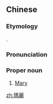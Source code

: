 {{also|玛丽}}
==Chinese==
{{zh-forms|s=玛丽|alt=瑪莉,瑪利}}

===Etymology===
{{bor|zh|en|Mary}}.

===Pronunciation===
{{zh-pron
|m=Mǎlì
|c=maa5 lai6
|mn=Má-lê
|cat=pn
}}

===Proper noun===
{{zh-proper noun}}

# [[Mary]]

{{zh-cat|English female given names}}

[[zh:瑪麗]]